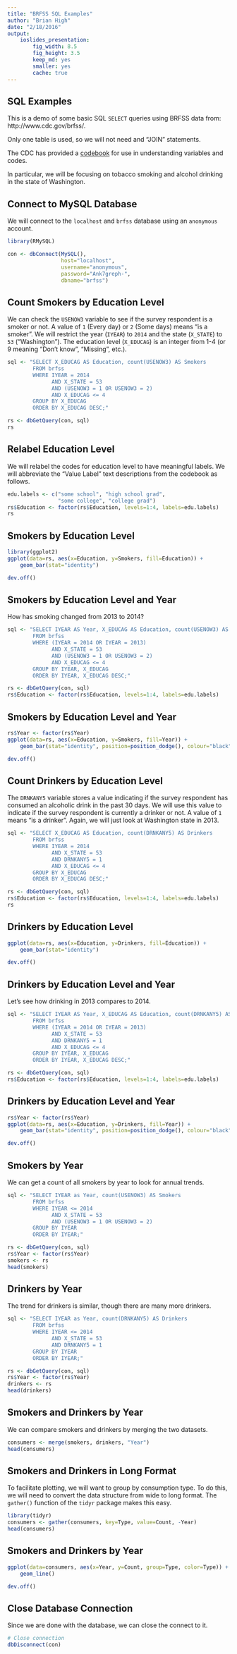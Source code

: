 ```yaml
---
title: "BRFSS SQL Examples"
author: "Brian High"
date: "2/18/2016"
output: 
    ioslides_presentation:
        fig_width: 8.5
        fig_height: 3.5
        keep_md: yes
        smaller: yes
        cache: true
---
```


## SQL Examples

This is a demo of some basic SQL `SELECT` queries using BRFSS data 
from: http://www.cdc.gov/brfss/. 

Only one table is used, so we will not need and "JOIN" statements. 

The CDC has provided a 
[codebook](http://www.cdc.gov/brfss/annual_data/2013/pdf/codebook13_llcp.pdf) 
for use in understanding variables and codes.

In particular, we will be focusing on tobacco smoking and alcohol drinking in 
the state of Washington.

## Connect to MySQL Database

We will connect to the `localhost` and `brfss` database using an `anonymous` 
account.

```r
library(RMySQL)

con <- dbConnect(MySQL(), 
                 host="localhost", 
                 username="anonymous", 
                 password="Ank7greph-", 
                 dbname="brfss")
```

## Count Smokers by Education Level

We can check the `USENOW3` variable to see if the survey respondent is
a smoker or not. A value of `1` (Every day) or `2` (Some days) means 
"is a smoker". We will restrict the year (`IYEAR`) to `2014` and the 
state (`X_STATE`) to `53` ("Washington"). The education level 
(`X_EDUCAG`) is an integer from 1-4 (or 9 meaning "Don't know", "Missing", etc.).

```r
sql <- "SELECT X_EDUCAG AS Education, count(USENOW3) AS Smokers 
        FROM brfss 
        WHERE IYEAR = 2014 
              AND X_STATE = 53 
              AND (USENOW3 = 1 OR USENOW3 = 2) 
              AND X_EDUCAG <= 4 
        GROUP BY X_EDUCAG 
        ORDER BY X_EDUCAG DESC;"

rs <- dbGetQuery(con, sql)
rs
```

## Relabel Education Level

We will relabel the codes for education level to have meaningful labels. We will
abbreviate the "Value Label" text descriptions from the codebook as follows.

```r
edu.labels <- c("some school", "high school grad", 
                "some college", "college grad")
rs$Education <- factor(rs$Education, levels=1:4, labels=edu.labels)
rs
```

## Smokers by Education Level

```r
library(ggplot2)
ggplot(data=rs, aes(x=Education, y=Smokers, fill=Education)) +
    geom_bar(stat="identity")
```

```r
dev.off()
```

## Smokers by Education Level and Year

How has smoking changed from 2013 to 2014?

```r
sql <- "SELECT IYEAR AS Year, X_EDUCAG AS Education, count(USENOW3) AS Smokers
        FROM brfss 
        WHERE (IYEAR = 2014 OR IYEAR = 2013)
              AND X_STATE = 53 
              AND (USENOW3 = 1 OR USENOW3 = 2) 
              AND X_EDUCAG <= 4 
        GROUP BY IYEAR, X_EDUCAG 
        ORDER BY IYEAR, X_EDUCAG DESC;"

rs <- dbGetQuery(con, sql)
rs$Education <- factor(rs$Education, levels=1:4, labels=edu.labels)
```

## Smokers by Education Level and Year

```r
rs$Year <- factor(rs$Year)
ggplot(data=rs, aes(x=Education, y=Smokers, fill=Year)) +
    geom_bar(stat="identity", position=position_dodge(), colour="black")
```

```r
dev.off()
```

## Count Drinkers by Education Level

The `DRNKANY5` variable stores a value indicating if the survey respondent has 
consumed an alcoholic drink in the past 30 days. We will use this value to 
indicate if the survey respondent is currently a drinker or not. A value of
`1` means "is a drinker". Again, we will just look at Washington state in 2013.

```r
sql <- "SELECT X_EDUCAG AS Education, count(DRNKANY5) AS Drinkers 
        FROM brfss 
        WHERE IYEAR = 2014
              AND X_STATE = 53 
              AND DRNKANY5 = 1 
              AND X_EDUCAG <= 4 
        GROUP BY X_EDUCAG 
        ORDER BY X_EDUCAG DESC;"

rs <- dbGetQuery(con, sql)
rs$Education <- factor(rs$Education, levels=1:4, labels=edu.labels)
rs
```

## Drinkers by Education Level

```r
ggplot(data=rs, aes(x=Education, y=Drinkers, fill=Education)) +
    geom_bar(stat="identity")
```

```r
dev.off()
```

## Drinkers by Education Level and Year

Let's see how drinking in 2013 compares to 2014.

```r
sql <- "SELECT IYEAR AS Year, X_EDUCAG AS Education, count(DRNKANY5) AS Drinkers 
        FROM brfss 
        WHERE (IYEAR = 2014 OR IYEAR = 2013)
              AND X_STATE = 53 
              AND DRNKANY5 = 1 
              AND X_EDUCAG <= 4 
        GROUP BY IYEAR, X_EDUCAG 
        ORDER BY IYEAR, X_EDUCAG DESC;"

rs <- dbGetQuery(con, sql)
rs$Education <- factor(rs$Education, levels=1:4, labels=edu.labels)
```

## Drinkers by Education Level and Year

```r
rs$Year <- factor(rs$Year)
ggplot(data=rs, aes(x=Education, y=Drinkers, fill=Year)) +
    geom_bar(stat="identity", position=position_dodge(), colour="black")
```

```r
dev.off()
```

## Smokers by Year

We can get a count of all smokers by year to look for annual trends.

```r
sql <- "SELECT IYEAR as Year, count(USENOW3) AS Smokers 
        FROM brfss 
        WHERE IYEAR <= 2014 
              AND X_STATE = 53 
              AND (USENOW3 = 1 OR USENOW3 = 2) 
        GROUP BY IYEAR 
        ORDER BY IYEAR;"

rs <- dbGetQuery(con, sql)
rs$Year <- factor(rs$Year)
smokers <- rs
head(smokers)
```

## Drinkers by Year

The trend for drinkers is similar, though there are many more drinkers.

```r
sql <- "SELECT IYEAR as Year, count(DRNKANY5) AS Drinkers 
        FROM brfss 
        WHERE IYEAR <= 2014
              AND X_STATE = 53 
              AND DRNKANY5 = 1 
        GROUP BY IYEAR 
        ORDER BY IYEAR;"

rs <- dbGetQuery(con, sql)
rs$Year <- factor(rs$Year)
drinkers <- rs
head(drinkers)
```

## Smokers and Drinkers by Year

We can compare smokers and drinkers by merging the two datasets.

```r
consumers <- merge(smokers, drinkers, "Year")
head(consumers)
```

## Smokers and Drinkers in Long Format

To facilitate plotting, we will want to group by consumption type. To do this,
we will need to convert the data structure from wide to long format. The
`gather()` function of the `tidyr` package makes this easy.

```r
library(tidyr)
consumers <- gather(consumers, key=Type, value=Count, -Year)
head(consumers)
```

## Smokers and Drinkers by Year

```r
ggplot(data=consumers, aes(x=Year, y=Count, group=Type, color=Type)) +
    geom_line()
```

```r
dev.off()
```

## Close Database Connection

Since we are done with the database, we can close the connect to it.

```r
# Close connection
dbDisconnect(con)
```